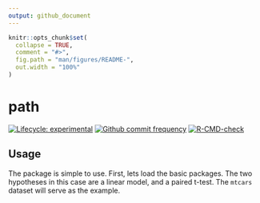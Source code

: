 ```yaml
---
output: github_document
---
```


<!-- README.md is generated from README.Rmd. Please edit that file -->

```r
knitr::opts_chunk$set(
  collapse = TRUE,
  comment = "#>",
  fig.path = "man/figures/README-",
  out.width = "100%"
)
```

# path

<!-- badges: start -->

[![Lifecycle: experimental](https://img.shields.io/badge/lifecycle-experimental-orange.svg)](https://www.tidyverse.org/lifecycle/#experimental) [![Github commit frequency](https://img.shields.io/github/commit-activity/w/asshah4/diagnose)](https://github.com/asshah4/diagnose/graphs/commit-activity) [![R-CMD-check](https://github.com/asshah4/diagnose/workflows/R-CMD-check/badge.svg)](https://github.com/asshah4/diagnose/actions)

<!-- badges: end -->

## Usage

The package is simple to use. First, lets load the basic packages. The two hypotheses in this case are a linear model, and a paired t-test. The `mtcars` dataset will serve as the example.

